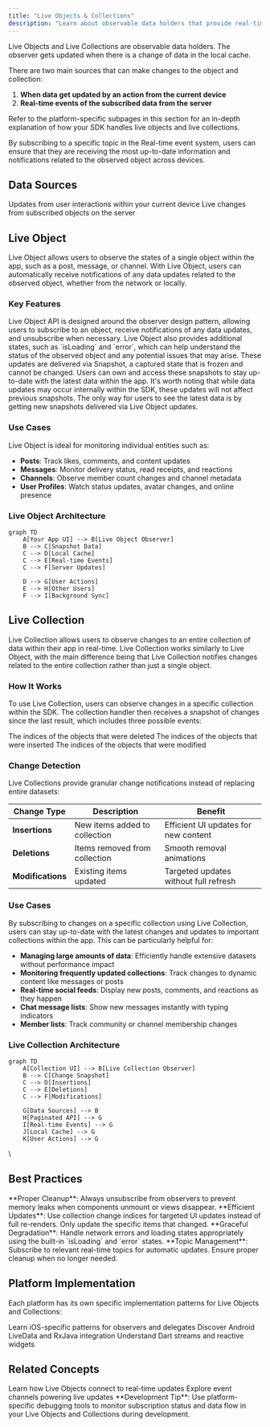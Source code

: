 ```yaml
---
title: "Live Objects & Collections"
description: "Learn about observable data holders that provide real-time updates from local cache and server events"
---
```


Live Objects and Live Collections are observable data holders. The observer gets updated when there is a change of data in the local cache.

There are two main sources that can make changes to the object and collection:

1. **When data get updated by an action from the current device**
2. **Real-time events of the subscribed data from the server**

<Info>
Refer to the platform-specific subpages in this section for an in-depth explanation of how your SDK handles live objects and live collections.
</Info>

By subscribing to a specific topic in the Real-time event system, users can ensure that they are receiving the most up-to-date information and notifications related to the observed object across devices.

## Data Sources

<CardGroup cols={2}>
  <Card title="Local Actions" icon="mobile">
    Updates from user interactions within your current device
  </Card>
  <Card title="Real-time Events" icon="bolt">
    Live changes from subscribed objects on the server
  </Card>
</CardGroup>

## Live Object

Live Object allows users to observe the states of a single object within the app, such as a post, message, or channel. With Live Object, users can automatically receive notifications of any data updates related to the observed object, whether from the network or locally.

### Key Features

<AccordionGroup>
  <Accordion title="Observer Design Pattern">
    Live Object API is designed around the observer design pattern, allowing users to subscribe to an object, receive notifications of any data updates, and unsubscribe when necessary.
  </Accordion>
  
  <Accordion title="Additional States">
    Live Object also provides additional states, such as `isLoading` and `error`, which can help understand the status of the observed object and any potential issues that may arise.
  </Accordion>
  
  <Accordion title="Snapshot Delivery">
    These updates are delivered via Snapshot, a captured state that is frozen and cannot be changed. Users can own and access these snapshots to stay up-to-date with the latest data within the app.
  </Accordion>
  
  <Accordion title="Immutable Snapshots">
    It's worth noting that while data updates may occur internally within the SDK, these updates will not affect previous snapshots. The only way for users to see the latest data is by getting new snapshots delivered via Live Object updates.
  </Accordion>
</AccordionGroup>

### Use Cases

Live Object is ideal for monitoring individual entities such as:

- **Posts**: Track likes, comments, and content updates
- **Messages**: Monitor delivery status, read receipts, and reactions  
- **Channels**: Observe member count changes and channel metadata
- **User Profiles**: Watch status updates, avatar changes, and online presence

### Live Object Architecture

```mermaid
graph TD
    A[Your App UI] --> B[Live Object Observer]
    B --> C[Snapshot Data]
    C --> D[Local Cache]
    C --> E[Real-time Events]
    C --> F[Server Updates]
    
    D --> G[User Actions]
    E --> H[Other Users]
    F --> I[Background Sync]
```

## Live Collection

Live Collection allows users to observe changes to an entire collection of data within their app in real-time. Live Collection works similarly to Live Object, with the main difference being that Live Collection notifies changes related to the entire collection rather than just a single object.

### How It Works

To use Live Collection, users can observe changes in a specific collection within the SDK. The collection handler then receives a snapshot of changes since the last result, which includes three possible events:

<CardGroup cols={3}>
  <Card title="Deletions" icon="trash">
    The indices of the objects that were deleted
  </Card>
  <Card title="Insertions" icon="plus">
    The indices of the objects that were inserted
  </Card>
  <Card title="Modifications" icon="pencil">
    The indices of the objects that were modified
  </Card>
</CardGroup>

### Change Detection

Live Collections provide granular change notifications instead of replacing entire datasets:

| Change Type | Description | Benefit |
|-------------|-------------|---------|
| **Insertions** | New items added to collection | Efficient UI updates for new content |
| **Deletions** | Items removed from collection | Smooth removal animations |
| **Modifications** | Existing items updated | Targeted updates without full refresh |

### Use Cases

By subscribing to changes on a specific collection using Live Collection, users can stay up-to-date with the latest changes and updates to important collections within the app. This can be particularly helpful for:

- **Managing large amounts of data**: Efficiently handle extensive datasets without performance impact
- **Monitoring frequently updated collections**: Track changes to dynamic content like messages or posts
- **Real-time social feeds**: Display new posts, comments, and reactions as they happen
- **Chat message lists**: Show new messages instantly with typing indicators
- **Member lists**: Track community or channel membership changes

### Live Collection Architecture

```mermaid
graph TD
    A[Collection UI] --> B[Live Collection Observer]
    B --> C[Change Snapshot]
    C --> D[Insertions]
    C --> E[Deletions] 
    C --> F[Modifications]
    
    G[Data Sources] --> B
    H[Paginated API] --> G
    I[Real-time Events] --> G
    J[Local Cache] --> G
    K[User Actions] --> G
```
\
## Best Practices

<AccordionGroup>
  <Accordion title="Memory Management">
    **Proper Cleanup**: Always unsubscribe from observers to prevent memory leaks when components unmount or views disappear.
  </Accordion>
  
  <Accordion title="Performance Optimization">
    **Efficient Updates**: Use collection change indices for targeted UI updates instead of full re-renders. Only update the specific items that changed.
  </Accordion>
  
  <Accordion title="Error Handling">
    **Graceful Degradation**: Handle network errors and loading states appropriately using the built-in `isLoading` and `error` states.
  </Accordion>
  
  <Accordion title="Real-time Subscriptions">
    **Topic Management**: Subscribe to relevant real-time topics for automatic updates. Ensure proper cleanup when no longer needed.
  </Accordion>
</AccordionGroup>

## Platform Implementation

Each platform has its own specific implementation patterns for Live Objects and Collections:

<CardGroup cols={2}>
  <Card title="iOS Implementation" href="./ios" icon="apple">
    Learn iOS-specific patterns for observers and delegates
  </Card>
  <Card title="Android Implementation" href="./android" icon="android">
    Discover Android LiveData and RxJava integration
  </Card>
  <Card title="Flutter Implementation" href="./flutter" icon="mobile">
    Understand Dart streams and reactive widgets
  </Card>
</CardGroup>

## Related Concepts

<CardGroup cols={2}>
  <Card title="Real-time Events" href="/social-plus-sdk/core-concepts/realtime-communication/realtime-events/overview" icon="bolt">
    Learn how Live Objects connect to real-time updates
  </Card>
  <Card title="Realtime Events Overview" href="/social-plus-sdk/core-concepts/realtime-communication/realtime-events/overview" icon="broadcast-tower">
    Explore event channels powering live updates
  </Card>
</CardGroup>

<Tip>
**Development Tip**: Use platform-specific debugging tools to monitor subscription status and data flow in your Live Objects and Collections during development.
</Tip>